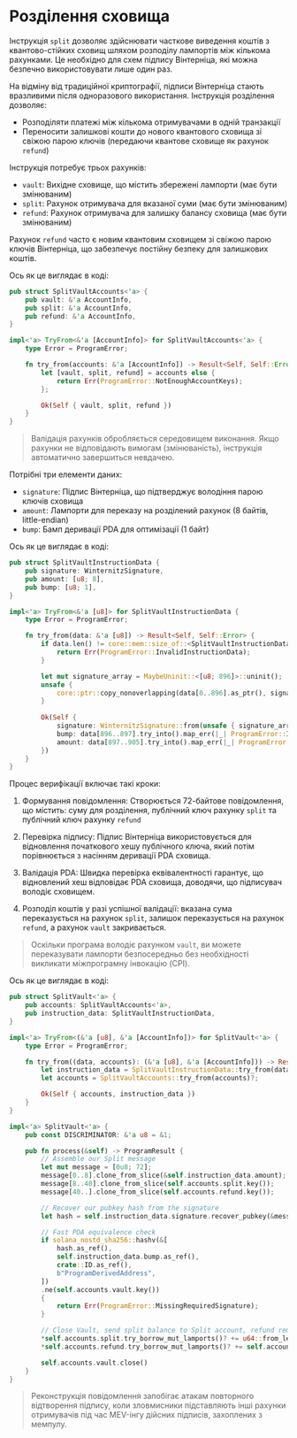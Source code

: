 # Розділення сховища

Інструкція `split` дозволяє здійснювати часткове виведення коштів з квантово-стійких сховищ шляхом розподілу лампортів між кількома рахунками. Це необхідно для схем підпису Вінтерніца, які можна безпечно використовувати лише один раз.

На відміну від традиційної криптографії, підписи Вінтерніца стають вразливими після одноразового використання. Інструкція розділення дозволяє:
- Розподіляти платежі між кількома отримувачами в одній транзакції
- Переносити залишкові кошти до нового квантового сховища зі свіжою парою ключів (передаючи квантове сховище як рахунок `refund`)

<ArticleSection name="Required Accounts" id="required-accounts" level="h2" />

Інструкція потребує трьох рахунків:

- `vault`: Вихідне сховище, що містить збережені лампорти (має бути змінюваним)
- `split`: Рахунок отримувача для вказаної суми (має бути змінюваним)  
- `refund`: Рахунок отримувача для залишку балансу сховища (має бути змінюваним)

Рахунок `refund` часто є новим квантовим сховищем зі свіжою парою ключів Вінтерніца, що забезпечує постійну безпеку для залишкових коштів.

Ось як це виглядає в коді:

```rust
pub struct SplitVaultAccounts<'a> {
    pub vault: &'a AccountInfo,
    pub split: &'a AccountInfo,
    pub refund: &'a AccountInfo,
}

impl<'a> TryFrom<&'a [AccountInfo]> for SplitVaultAccounts<'a> {
    type Error = ProgramError;

    fn try_from(accounts: &'a [AccountInfo]) -> Result<Self, Self::Error> {
        let [vault, split, refund] = accounts else {
            return Err(ProgramError::NotEnoughAccountKeys);
        };

        Ok(Self { vault, split, refund })
    }
}
```

> Валідація рахунків обробляється середовищем виконання. Якщо рахунки не відповідають вимогам (змінюваність), інструкція автоматично завершиться невдачею.

<ArticleSection name="Instruction Data" id="instruction-data" level="h2" />

Потрібні три елементи даних:
- `signature`: Підпис Вінтерніца, що підтверджує володіння парою ключів сховища
- `amount`: Лампорти для переказу на розділений рахунок (8 байтів, little-endian)
- `bump`: Бамп деривації PDA для оптимізації (1 байт)

Ось як це виглядає в коді:

```rust
pub struct SplitVaultInstructionData {
    pub signature: WinternitzSignature,
    pub amount: [u8; 8],
    pub bump: [u8; 1],
}

impl<'a> TryFrom<&'a [u8]> for SplitVaultInstructionData {
    type Error = ProgramError;

    fn try_from(data: &'a [u8]) -> Result<Self, Self::Error> {
        if data.len() != core::mem::size_of::<SplitVaultInstructionData>() {
            return Err(ProgramError::InvalidInstructionData);
        }

        let mut signature_array = MaybeUninit::<[u8; 896]>::uninit();
        unsafe {
            core::ptr::copy_nonoverlapping(data[0..896].as_ptr(), signature_array.as_mut_ptr() as *mut u8, 896);
        }
        
        Ok(Self { 
            signature: WinternitzSignature::from(unsafe { signature_array.assume_init() }),
            bump: data[896..897].try_into().map_err(|_| ProgramError::InvalidInstructionData)?,
            amount: data[897..905].try_into().map_err(|_| ProgramError::InvalidInstructionData)?,
        })
    }
}
```

<ArticleSection name="Instruction Logic" id="instruction-logic" level="h2" />

Процес верифікації включає такі кроки:

1. Формування повідомлення: Створюється 72-байтове повідомлення, що містить: суму для розділення, публічний ключ рахунку `split` та публічний ключ рахунку `refund`

2. Перевірка підпису: Підпис Вінтерніца використовується для відновлення початкового хешу публічного ключа, який потім порівнюється з насінням деривації PDA сховища.

3. Валідація PDA: Швидка перевірка еквівалентності гарантує, що відновлений хеш відповідає PDA сховища, доводячи, що підписувач володіє сховищем.

4. Розподіл коштів у разі успішної валідації: вказана сума переказується на рахунок `split`, залишок переказується на рахунок `refund`, а рахунок `vault` закривається.

> Оскільки програма володіє рахунком `vault`, ви можете переказувати лампорти безпосередньо без необхідності викликати міжпрограмну інвокацію (CPI).

Ось як це виглядає в коді:

```rust
pub struct SplitVault<'a> {
    pub accounts: SplitVaultAccounts<'a>,
    pub instruction_data: SplitVaultInstructionData,
}

impl<'a> TryFrom<(&'a [u8], &'a [AccountInfo])> for SplitVault<'a> {
    type Error = ProgramError;

    fn try_from((data, accounts): (&'a [u8], &'a [AccountInfo])) -> Result<Self, Self::Error> {
        let instruction_data = SplitVaultInstructionData::try_from(data)?;
        let accounts = SplitVaultAccounts::try_from(accounts)?;

        Ok(Self { accounts, instruction_data })
    }
}

impl<'a> SplitVault<'a> {
    pub const DISCRIMINATOR: &'a u8 = &1;

    pub fn process(&self) -> ProgramResult {
        // Assemble our Split message
        let mut message = [0u8; 72];
        message[0..8].clone_from_slice(&self.instruction_data.amount);
        message[8..40].clone_from_slice(self.accounts.split.key());
        message[40..].clone_from_slice(self.accounts.refund.key());

        // Recover our pubkey hash from the signature
        let hash = self.instruction_data.signature.recover_pubkey(&message).merklize();

        // Fast PDA equivalence check
        if solana_nostd_sha256::hashv(&[
            hash.as_ref(),
            self.instruction_data.bump.as_ref(),
            crate::ID.as_ref(),
            b"ProgramDerivedAddress",
        ])
        .ne(self.accounts.vault.key())
        {
            return Err(ProgramError::MissingRequiredSignature);
        }

        // Close Vault, send split balance to Split account, refund remainder to Refund account
        *self.accounts.split.try_borrow_mut_lamports()? += u64::from_le_bytes(self.instruction_data.amount);
        *self.accounts.refund.try_borrow_mut_lamports()? += self.accounts.vault.lamports().saturating_sub(u64::from_le_bytes(self.instruction_data.amount));

        self.accounts.vault.close()
    }
}
```

> Реконструкція повідомлення запобігає атакам повторного відтворення підпису, коли зловмисники підставляють інші рахунки отримувачів під час MEV-інгу дійсних підписів, захоплених з мемпулу.